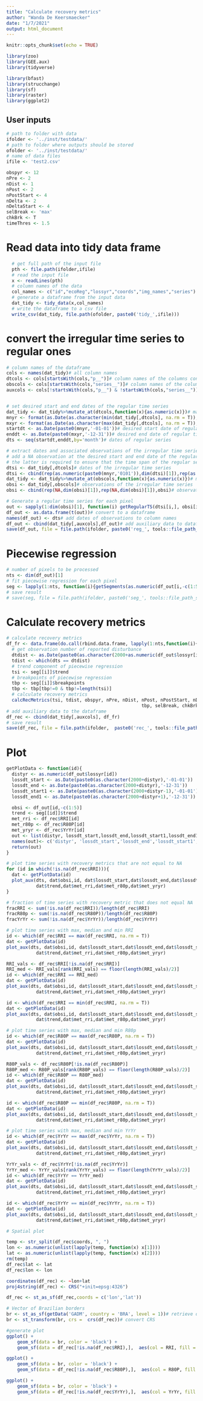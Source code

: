 ```yaml
---
title: "Calculate recovery metrics"
author: "Wanda De Keersmaecker"
date: "1/7/2021"
output: html_document
---
```


```r
knitr::opts_chunk$set(echo = TRUE)

library(zoo)
library(GEE.aux)
library(tidyverse)

library(bfast)
library(strucchange)
library(sf)
library(raster)
library(ggplot2)
```

## User inputs
```r
# path to folder with data
ifolder <- '../inst/testdata/'
# path to folder where outputs should be stored
ofolder <- '../inst/testdata/'
# name of data files
ifile <- 'test2.csv'

obspyr <- 12
nPre <- 2
nDist <- 1
nPost <- 2
nPostStart <- 4
nDelta <- 2
nDeltaStart <- 4
selBreak <- 'max'
chkBrk <- T
timeThres <- 1.5
```

# Read data into tidy data frame
```r
  # get full path of the input file
  pth <- file.path(ifolder,ifile)
  # read the input file
  x <- readLines(pth)
  # column names of the data 
  col_names <- c("id","ecoReg","lossyr","coords","img_names","series")
  # generate a dataframe from the input data 
  dat_tidy <- tidy_data(x,col_names)
  # write the dataframe to a csv file
  write_csv(dat_tidy, file.path(ofolder, paste0('tidy_',ifile)))

```
# convert the irregular time series to regular ones

```r
# column names of the dataframe
cols <- names(dat_tidy)# all column names
dtcols <- cols[startsWith(cols,"p__")]# column names of the columns containing the observation dates
obscols <- cols[startsWith(cols,"series__")]# column names of the columns containing the observations
auxcols <- cols[!startsWith(cols,"p__") & !startsWith(cols,"series__")]# column names of the columns containing the auxiliary information


# set desired start and end dates of the regular time series
dat_tidy <- dat_tidy%>%mutate_at(dtcols,function(x){as.numeric(x)})# make dates numeric
mnyr <- format(as.Date(as.character(min(dat_tidy[,dtcols], na.rm = T)),'%Y%m%d'),'%Y')# start year of the irregular time series
mxyr <- format(as.Date(as.character(max(dat_tidy[,dtcols], na.rm = T)),'%Y%m%d'),'%Y')# end year of the irregular time series
startdt <- as.Date(paste0(mnyr,'-01-01'))# desired start date of regular time series
enddt <- as.Date(paste0(mxyr,'-12-31'))# desired end date of regular time series
dts <- seq(startdt,enddt,by='month')# dates of regular series

# extract dates and associated observations of the irregular time series
# add a NA observation at the desired start and end date of the regular series
# the latter is required to ensure that the time span of the regular series is fixed between these two dates
dtsi <- dat_tidy[,dtcols]# dates of the irregular time series
dtsi <- cbind(rep(as.numeric(paste0(mnyr,'0101')),dim(dtsi)[1]),rep(as.numeric(paste0(mxyr,'1231'),dim(dtsi)[1])),dtsi)# dates, extended with desired start and end date
dat_tidy <- dat_tidy%>%mutate_at(obscols,function(x){as.numeric(x)})# make dates numeric
obsi <- dat_tidy[,obscols]# observations of the irregular time series
obsi <- cbind(rep(NA,dim(obsi)[1]),rep(NA,dim(obsi)[1]),obsi)# observations, extended with two NA values

# Generate a regular time series for each pixel
out <- sapply(1:dim(obsi)[1], function(i) getRegularTS(dtsi[i,], obsi[i,]))# generate a regular time series
df_out <- as.data.frame(t(out))# convert to a dataframe
names(df_out) <- dts# add dates of observations to column names
df_out <- cbind(dat_tidy[,auxcols],df_out)# add auxiliary data to dataframe
save(df_out, file = file.path(ifolder, paste0('reg_', tools::file_path_sans_ext(ifile), '.Rdata')))# save the result

```

# Piecewise regression

```r
# number of pixels to be processed
nts <- dim(df_out)[1]
# fit piecewise regression for each pixel
seg <- lapply(1:nts, function(i){getSegments(as.numeric(df_out[i,-c(1:5)]),12,0.15,T)})
# save result
# save(seg, file = file.path(ifolder, paste0('seg_', tools::file_path_sans_ext(ifile), '.Rdata')))

```

# Calculate recovery metrics

```r

# calculate recovery metrics
df_fr <- data.frame(do.call(rbind.data.frame, lapply(1:nts,function(i){
  # get observation number of reported disturbance
  dtdist <- as.Date(paste0(as.character(2000+as.numeric(df_out$lossyr[i])),'-06-01'))
  tdist <- which(dts == dtdist)
  # trend component of piecewise regression
  tsi <- seg[[i]]$trend
  # breakpoints of piecewise regression
  tbp <- seg[[i]]$breakpoints
  tbp <- tbp[tbp!=0 & tbp!=length(tsi)]
  # calculate recovery metrics
  calcRecMetrics(tsi, tdist, obspyr, nPre, nDist, nPost, nPostStart, nDelta, nDeltaStart,
                                                  tbp, selBreak, chkBrk, timeThres)})))
# add auxiliary data to the dataframe
df_rec <- cbind(dat_tidy[,auxcols], df_fr)
# save result
save(df_rec, file = file.path(ifolder,  paste0('rec_', tools::file_path_sans_ext(ifile), '.Rdata')))
```

# Plot

```r

getPlotData <- function(id){
  distyr <- as.numeric(df_out$lossyr[id])
  lossdt_start <- as.Date(paste0(as.character(2000+distyr),'-01-01'))
  lossdt_end <- as.Date(paste0(as.character(2000+distyr),'-12-31'))
  lossdt_start1 <- as.Date(paste0(as.character(2000+distyr-1),'-01-01'))
  lossdt_end1 <- as.Date(paste0(as.character(2000+distyr+1),'-12-31'))

  obsi <- df_out[id,-c(1:5)]
  trend <- seg[[id]]$trend
  met_rri <- df_rec$RRI[id]
  met_r80p <- df_rec$R80P[id]
  met_yryr <- df_rec$YrYr[id]
  out <- list(distyr, lossdt_start,lossdt_end,lossdt_start1,lossdt_end1,obsi,trend,met_rri,met_r80p,met_yryr)
  names(out)<- c('distyr', 'lossdt_start','lossdt_end','lossdt_start1','lossdt_end1','obsi','trend','met_rri','met_r80p','met_yryr')
  return(out)
}

# plot time series with recovery metrics that are not equal to NA
for (id in which(!is.na(df_rec$RRI))){
  dat <- getPlotData(id)
  plot_aux(dts, dat$obsi,id, dat$lossdt_start,dat$lossdt_end,dat$lossdt_start1,dat$lossdt_end1,
           dat$trend,dat$met_rri,dat$met_r80p,dat$met_yryr)
}

# fraction of time series with recovery metric that does not equal NA
fracRRI <- sum(!is.na(df_rec$RRI))/length(df_rec$RRI)
fracR80p <- sum(!is.na(df_rec$R80P))/length(df_rec$R80P)
fracYrYr <- sum(!is.na(df_rec$YrYr))/length(df_rec$YrYr)

# plot time series with max, median and min RRI
id <- which(df_rec$RRI == max(df_rec$RRI, na.rm = T))
dat <- getPlotData(id)
plot_aux(dts, dat$obsi,id, dat$lossdt_start,dat$lossdt_end,dat$lossdt_start1,dat$lossdt_end1,
           dat$trend,dat$met_rri,dat$met_r80p,dat$met_yryr)

RRI_vals <- df_rec$RRI[!is.na(df_rec$RRI)]
RRI_med <- RRI_vals[rank(RRI_vals) == floor(length(RRI_vals)/2)]
id <- which(df_rec$RRI == RRI_med)
dat <- getPlotData(id)
plot_aux(dts, dat$obsi,id, dat$lossdt_start,dat$lossdt_end,dat$lossdt_start1,dat$lossdt_end1,
           dat$trend,dat$met_rri,dat$met_r80p,dat$met_yryr)

id <- which(df_rec$RRI == min(df_rec$RRI, na.rm = T))
dat <- getPlotData(id)
plot_aux(dts, dat$obsi,id, dat$lossdt_start,dat$lossdt_end,dat$lossdt_start1,dat$lossdt_end1,
           dat$trend,dat$met_rri,dat$met_r80p,dat$met_yryr)

# plot time series with max, median and min R80p
id <- which(df_rec$R80P == max(df_rec$R80P, na.rm = T))
dat <- getPlotData(id)
plot_aux(dts, dat$obsi,id, dat$lossdt_start,dat$lossdt_end,dat$lossdt_start1,dat$lossdt_end1,
           dat$trend,dat$met_rri,dat$met_r80p,dat$met_yryr)

R80P_vals <- df_rec$R80P[!is.na(df_rec$R80P)]
R80P_med <- R80P_vals[rank(R80P_vals) == floor(length(R80P_vals)/2)]
id <- which(df_rec$R80P == R80P_med)
dat <- getPlotData(id)
plot_aux(dts, dat$obsi,id, dat$lossdt_start,dat$lossdt_end,dat$lossdt_start1,dat$lossdt_end1,
           dat$trend,dat$met_rri,dat$met_r80p,dat$met_yryr)

id <- which(df_rec$R80P == min(df_rec$R80P, na.rm = T))
dat <- getPlotData(id)
plot_aux(dts, dat$obsi,id, dat$lossdt_start,dat$lossdt_end,dat$lossdt_start1,dat$lossdt_end1,
           dat$trend,dat$met_rri,dat$met_r80p,dat$met_yryr)

# plot time series with max, median and min YrYr
id <- which(df_rec$YrYr == max(df_rec$YrYr, na.rm = T))
dat <- getPlotData(id)
plot_aux(dts, dat$obsi,id, dat$lossdt_start,dat$lossdt_end,dat$lossdt_start1,dat$lossdt_end1,
           dat$trend,dat$met_rri,dat$met_r80p,dat$met_yryr)

YrYr_vals <- df_rec$YrYr[!is.na(df_rec$YrYr)]
YrYr_med <- YrYr_vals[rank(YrYr_vals) == floor(length(YrYr_vals)/2)]
id <- which(df_rec$YrYr == YrYr_med)
dat <- getPlotData(id)
plot_aux(dts, dat$obsi,id, dat$lossdt_start,dat$lossdt_end,dat$lossdt_start1,dat$lossdt_end1,
           dat$trend,dat$met_rri,dat$met_r80p,dat$met_yryr)

id <- which(df_rec$YrYr == min(df_rec$YrYr, na.rm = T))
dat <- getPlotData(id)
plot_aux(dts, dat$obsi,id, dat$lossdt_start,dat$lossdt_end,dat$lossdt_start1,dat$lossdt_end1,
           dat$trend,dat$met_rri,dat$met_r80p,dat$met_yryr)

# Spatial plot

temp <- str_split(df_rec$coords, ", ")
lon <- as.numeric(unlist(lapply(temp, function(x) x[1]))) 
lat <- as.numeric(unlist(lapply(temp, function(x) x[2]))) 
rm(temp)
df_rec$lat <- lat
df_rec$lon <- lon

coordinates(df_rec) <- ~lon+lat
proj4string(df_rec) <- CRS("+init=epsg:4326")

df_rec <- st_as_sf(df_rec,coords = c('lon','lat'))

# Vector of Brazilian borders
br <- st_as_sf(getData('GADM', country = 'BRA', level = 1))# retrieve data
br <- st_transform(br, crs =  crs(df_rec))# convert CRS 

#generate plot
ggplot() +
    geom_sf(data = br, color = 'black') +
    geom_sf(data = df_rec[!is.na(df_rec$RRI),],  aes(col = RRI, fill = RRI))

ggplot() +
    geom_sf(data = br, color = 'black') +
    geom_sf(data = df_rec[!is.na(df_rec$R80P),],  aes(col = R80P, fill = R80P))

ggplot() +
    geom_sf(data = br, color = 'black') +
    geom_sf(data = df_rec[!is.na(df_rec$YrYr),],  aes(col = YrYr, fill = YrYr))

```

